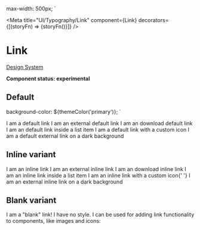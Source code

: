 
  max-width: 500px;
`

<Meta
  title="UI/Typography/Link"
  component={Link}
  decorators={[(storyFn) => <Decorator>{storyFn()}</Decorator>]}
/>

# Link

[Design System](https://designsystem.amsterdam.nl/7awj1hc9f/p/4701a1-links)

**Component status: experimental**

## Default

  background-color: ${themeColor('primary')};
`

<Preview>
  <Story name="Default">
    <React.Fragment>
      <List>
        <ListItem>
          <Link href="/">I am a default link</Link>
        </ListItem>
        <ListItem>
          <Link icon="external" href="/">
            I am an external default link
          </Link>
        </ListItem>
        <ListItem>
          <Link icon="download" href="/">
            I am an download default link
          </Link>
        </ListItem>
        <ListItem>
          <Link inList href="/">
            I am an default link inside a list item
          </Link>
        </ListItem>
        <ListItem>
          <Link href="/">
            <span>I am a default link with a custom icon</span>
            <Icon size={20}>
              <Alert />
            </Icon>
          </Link>
        </ListItem>
        <DarkListItem>
          <Link darkBackground icon="external" href="/">
            I am a default external link on a dark background
          </Link>
        </DarkListItem>
      </List>
    </React.Fragment>
  </Story>
</Preview>

## Inline variant

<Preview>
  <Story name="Inline variant">
    <React.Fragment>
      <List>
        <ListItem>
          <Link href="/" variant="inline">
            I am an inline link
          </Link>
        </ListItem>
        <ListItem>
          <Link href="/" variant="inline" icon="external">
            I am an external inline link
          </Link>
        </ListItem>
        <ListItem>
          <Link href="/" variant="inline" icon="download">
            I am an download inline link
          </Link>
        </ListItem>
        <ListItem>
          <Link href="/" variant="inline" inList>
            I am an inline link inside a list item
          </Link>
        </ListItem>
        <ListItem>
          <Link href="/" variant="inline">
            <span>I am an inline link with a custom icon</span>{' '}
            <Icon size={20}>
              <Alert />
            </Icon>
          </Link>
        </ListItem>
        <DarkListItem>
          <Link darkBackground href="/" variant="inline" icon="external">
            I am an external inline link on a dark background
          </Link>
        </DarkListItem>
      </List>
    </React.Fragment>
  </Story>
</Preview>

## Blank variant

<Preview>
  <Story name="Blank variant">
    <React.Fragment>
      <List>
        <ListItem>
          <Link href="/" variant="blank">
            I am a &quot;blank&quot; link! I have no style. I can be used for
            adding link functionality to components, like images and icons:
          </Link>
        </ListItem>
        <ListItem>
          <Link href="/" variant="blank">
            <Icon>
              <Alert />
            </Icon>
          </Link>
        </ListItem>
      </List>
    </React.Fragment>
  </Story>
</Preview>
